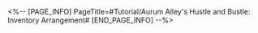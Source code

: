 <%-- [PAGE_INFO]
PageTitle=#Tutorial/Aurum Alley's Hustle and Bustle: Inventory Arrangement#
[END_PAGE_INFO] --%>
{{Tutorial
|sort      = 801103
|title     = Aurum Alley's Hustle and Bustle: Inventory Arrangement
|subtitle  = 
|type      = 
|about     = 
|image1    = Tutorial Aurum Alley's Hustle and Bustle Inventory Arrangement 1.png{{subst:void|<!--$UPLOAD:<<SpriteOutput/TutorialPic/TutorialPage_801103.png>-<Tutorial Aurum Alley's Hustle and Bustle Inventory Arrangement 1.png>>}}
|text1     = {{Color|h|nobold=1|Specific types of goods only fit in specific types of Placement Spots}}. Profit from a single inventory arrangement can be increased by skillfully overlaying goods on top of each other
}}